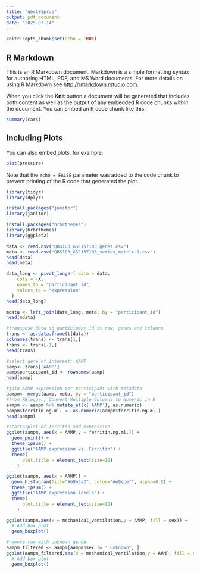 ```yaml
---
title: "qbs101proj"
output: pdf_document
date: "2025-07-14"
---
```


```r
knitr::opts_chunk$set(echo = TRUE)
```

## R Markdown

This is an R Markdown document. Markdown is a simple formatting syntax for authoring HTML, PDF, and MS Word documents. For more details on using R Markdown see <http://rmarkdown.rstudio.com>.

When you click the **Knit** button a document will be generated that includes both content as well as the output of any embedded R code chunks within the document. You can embed an R code chunk like this:

```r
summary(cars)
```

## Including Plots

You can also embed plots, for example:

```r
plot(pressure)
```

Note that the `echo = FALSE` parameter was added to the code chunk to prevent printing of the R code that generated the plot.
```r
library(tidyr)
library(dplyr)
```


```r
install.packages("janitor") 
library(janitor)
```
```r
install.packages("hrbrthemes")
library(hrbrthemes)
library(ggplot2)

```


```r
data <- read.csv("QBS103_GSE157103_genes.csv")
meta <- read.csv("QBS103_GSE157103_series_matrix-1.csv")
head(data)
head(meta)
```
```r
data_long <- pivot_longer( data = data,
    cols = -X,  
    names_to = "participant_id",
    values_to = "expression"
  )
head(data_long)
```

```r
mdata <- left_join(data_long, meta, by = "participant_id")
head(mdata)
```
```r
#transpose data so participant id is row, genes are columns
trans <- as.data.frame(t(data))
colnames(trans) <- trans[1,]
trans <- trans[-1,]
head(trans)


```
```r
#select gene of interest: AAMP
aamp<- trans['AAMP']
aamp$participant_id <- rownames(aamp)
head(aamp)

```

```r
#join AAMP expression per participant with metadata
aampm<- merge(aamp, meta, by = "participant_id")
#from RBlogger, Convert Multiple Columns to Numeric in R
aampm <- aampm %>% mutate_at(c('AAMP'), as.numeric)
aampm$ferritin.ng.ml. <- as.numeric(aampm$ferritin.ng.ml.)
head(aampm)

```


```r
#scatterplot of ferritin and expression
ggplot(aampm, aes(x = AAMP,y = ferritin.ng.ml.)) +
  geom_point() + 
  theme_ipsum() +
  ggtitle("AAMP expression vs. Ferritin") + 
  theme(
      plot.title = element_text(size=10)
    )
```
```r
ggplot(aampm, aes(x = AAMP)) +
  geom_histogram(fill="#69b3a2", color="#e9ecef", alpha=0.9) + 
  theme_ipsum() +
  ggtitle("AAMP expression levels") + 
  theme(
      plot.title = element_text(size=10)
    )
```


```r
ggplot(aampm,aes(x = mechanical_ventilation,y = AAMP, fill = sex)) +
  # Add box plot
  geom_boxplot() 
```
```r
#remove row with unknown gender
aampm_filtered <- aampm[aampm$sex != " unknown", ]
ggplot(aampm_filtered,aes(x = mechanical_ventilation,y = AAMP, fill = sex)) +
  # Add box plot
  geom_boxplot() 


```

